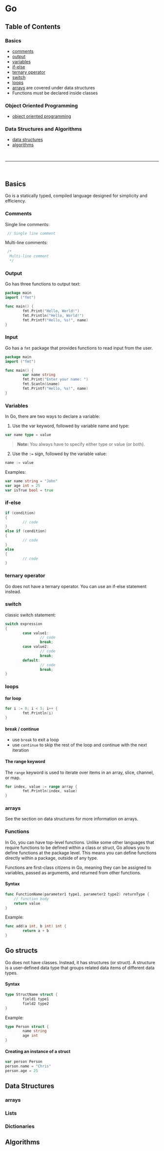 # Go

## Table of Contents

### Basics 
 - [comments](#comments)
 - [output](#output)
 - [variables](#variables)
 - [if-else](#if-else)
 - [ternary operator](#ternary-operator)
 - [switch](#switch)
 - [loops](#loops)
 - [arrays](#arrays) are covered under data structures
 - Functions must be declared inside classes


### Object Oriented Programming
 - [object oriented programming](#object-oriented-programming)


### Data Structures and Algorithms
 - [data structures](#data-structures)
 - [algorithms](#algorithms)

<br />
<hr />
<br />

## Basics

Go is a statically typed, compiled language designed for simplicity and efficiency.


### Comments

Single line comments:

```go
 // Single line comment
```

Multi-line comments:

```go
 /*
  Multi-line comment
  */
```

### Output

Go has three functions to output text:

```go
package main
import ("fmt")

func main() {
		fmt.Print("Hello, World!")
		fmt.Println("Hello, World!")
		fmt.Printf("Hello, %s!", name)
}
```


### Input

Go has a `fmt` package that provides functions to read input from the user.

```go
package main
import ("fmt")

func main() {
		var name string
		fmt.Print("Enter your name: ")
		fmt.Scanln(&name)
		fmt.Printf("Hello, %s!", name)
}
```


### Variables

In Go, there are two ways to declare a variable:

1. Use the var keyword, followed by variable name and type:

```go
var name type = value
```

>**Note:** You always have to specify either type or value (or both).


2. Use the `:=` sign, followed by the variable value:

```go
name := value
```

Examples:

```go
var name string = "John"
var age int = 25
var isTrue bool = true
```


### if-else

```go
if (condition)
{
		// code
}
else if (condition)
{
		// code
}
else
{
		// code
}
```

### ternary operator

Go does not have a ternary operator. You can use an if-else statement instead.


### switch

classic switch statement:

```go
switch expression
{
		case value1:
				// code
				break;
		case value2:
				// code
				break;
		default:
				// code
				break;
}
```


### loops

#### for loop

```go
for i := 0; i < 5; i++ {
		fmt.Println(i)
}
```


#### break / continue

 - use `break` to exit a loop
 - use `continue` to skip the rest of the loop and continue with the next iteration


#### The range keyword

The `range` keyword is used to iterate over items in an array, slice, channel, or map.

```go
for index, value := range array {
		fmt.Println(index, value)
}
```


### arrays

See the section on data structures for more information on arrays.

### Functions

In Go, you can have top-level functions. Unlike some other languages that require functions to be defined within a class or struct, Go allows you to define functions at the package level. This means you can define functions directly within a package, outside of any type.

Functions are first-class citizens in Go, meaning they can be assigned to variables, passed as arguments, and returned from other functions.

#### Syntax

```go
func FunctionName(parameter1 type1, parameter2 type2) returnType {
    // function body
    return value
}
```

Example:

```go
func add(a int, b int) int {
		return a + b
}
```




## Go structs

Go does not have classes. Instead, it has structures (or struct). A structure is a user-defined data type that groups related data items of different data types.

#### Syntax

```go
type StructName struct {
		field1 type1
		field2 type2
}
```

Example:

```go
type Person struct {
		name string
		age int
}
```

#### Creating an instance of a struct

```go
var person Person
person.name = "Chris"
person.age = 25
```


## Data Structures

### arrays


### Lists



### Dictionaries






## Algorithms